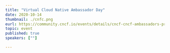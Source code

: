 ---
title: "Virtual Cloud Native Ambassador Day"
date: 2020-10-14
thumbnail: ./cnfc.png
eurl: https://community.cncf.io/events/details/cncf-cncf-ambassadors-presents-virtual-cloud-native-ambassador-day/
topic: event
published: true
speakers: [""]

---
